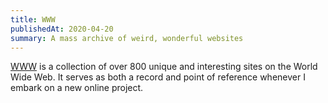 ```yaml
---
title: WWW
publishedAt: 2020-04-20
summary: A mass archive of weird, wonderful websites
---
```


[WWW](https://www.are.na/tom-y/www-t_kopepmelw) is a collection of over 800 unique and interesting sites on the World Wide Web. It serves as both a record and point of reference whenever I embark on a new online project.

<Arena channelSlug="www-t_kopepmelw" />
